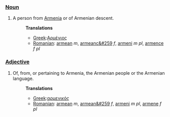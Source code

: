 ===[[Noun]]===
#A person from [[Armenia]] or of Armenian descent.
#:'''Translations''' 
#:*[[Greek]]:[[Αρμένιος]]
#:*[[Romanian]]: [[armean]] ''m'', [[armeanc&#259]] ''f'', [[armeni]] ''m pl'', [[armence]] ''f pl''

===[[Adjective]]===
#Of, from, or pertaining to Armenia, the Armenian people or the Armenian language.
#:'''Translations'''
#:*[[Greek]]:[[αρμενικός]]
#:*[[Romanian]]: [[armean]] ''m'', [[armean&#259]] ''f'', [[armeni]] ''m pl'', [[armene]] ''f pl''